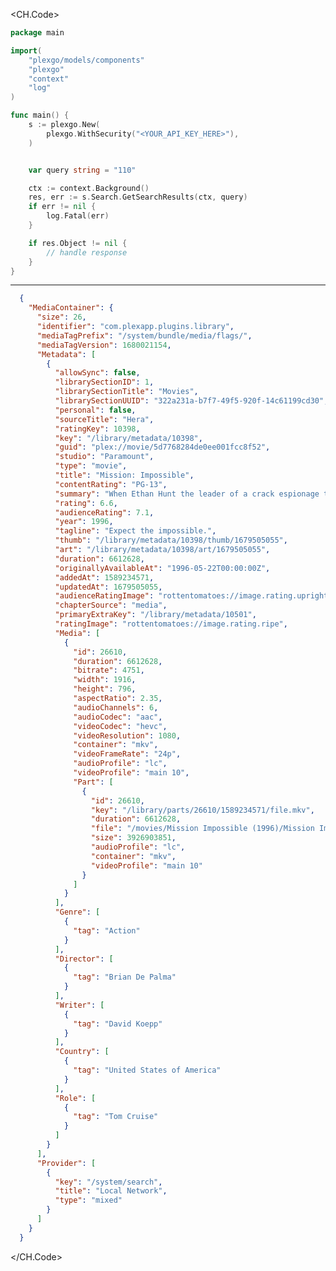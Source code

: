 
<CH.Code>
```go GetSearchResults.go
package main

import(
	"plexgo/models/components"
	"plexgo"
	"context"
	"log"
)

func main() {
    s := plexgo.New(
        plexgo.WithSecurity("<YOUR_API_KEY_HERE>"),
    )


    var query string = "110"

    ctx := context.Background()
    res, err := s.Search.GetSearchResults(ctx, query)
    if err != nil {
        log.Fatal(err)
    }

    if res.Object != nil {
        // handle response
    }
}
```
---

```json Example Response
  {
    "MediaContainer": {
      "size": 26,
      "identifier": "com.plexapp.plugins.library",
      "mediaTagPrefix": "/system/bundle/media/flags/",
      "mediaTagVersion": 1680021154,
      "Metadata": [
        {
          "allowSync": false,
          "librarySectionID": 1,
          "librarySectionTitle": "Movies",
          "librarySectionUUID": "322a231a-b7f7-49f5-920f-14c61199cd30",
          "personal": false,
          "sourceTitle": "Hera",
          "ratingKey": 10398,
          "key": "/library/metadata/10398",
          "guid": "plex://movie/5d7768284de0ee001fcc8f52",
          "studio": "Paramount",
          "type": "movie",
          "title": "Mission: Impossible",
          "contentRating": "PG-13",
          "summary": "When Ethan Hunt the leader of a crack espionage team whose perilous operation has gone awry with no explanation discovers that a mole has penetrated the CIA he's surprised to learn that he's the No. 1 suspect. To clear his name Hunt now must ferret out the real double agent and in the process even the score.",
          "rating": 6.6,
          "audienceRating": 7.1,
          "year": 1996,
          "tagline": "Expect the impossible.",
          "thumb": "/library/metadata/10398/thumb/1679505055",
          "art": "/library/metadata/10398/art/1679505055",
          "duration": 6612628,
          "originallyAvailableAt": "1996-05-22T00:00:00Z",
          "addedAt": 1589234571,
          "updatedAt": 1679505055,
          "audienceRatingImage": "rottentomatoes://image.rating.upright",
          "chapterSource": "media",
          "primaryExtraKey": "/library/metadata/10501",
          "ratingImage": "rottentomatoes://image.rating.ripe",
          "Media": [
            {
              "id": 26610,
              "duration": 6612628,
              "bitrate": 4751,
              "width": 1916,
              "height": 796,
              "aspectRatio": 2.35,
              "audioChannels": 6,
              "audioCodec": "aac",
              "videoCodec": "hevc",
              "videoResolution": 1080,
              "container": "mkv",
              "videoFrameRate": "24p",
              "audioProfile": "lc",
              "videoProfile": "main 10",
              "Part": [
                {
                  "id": 26610,
                  "key": "/library/parts/26610/1589234571/file.mkv",
                  "duration": 6612628,
                  "file": "/movies/Mission Impossible (1996)/Mission Impossible (1996) Bluray-1080p.mkv",
                  "size": 3926903851,
                  "audioProfile": "lc",
                  "container": "mkv",
                  "videoProfile": "main 10"
                }
              ]
            }
          ],
          "Genre": [
            {
              "tag": "Action"
            }
          ],
          "Director": [
            {
              "tag": "Brian De Palma"
            }
          ],
          "Writer": [
            {
              "tag": "David Koepp"
            }
          ],
          "Country": [
            {
              "tag": "United States of America"
            }
          ],
          "Role": [
            {
              "tag": "Tom Cruise"
            }
          ]
        }
      ],
      "Provider": [
        {
          "key": "/system/search",
          "title": "Local Network",
          "type": "mixed"
        }
      ]
    }
  }
```
</CH.Code>
